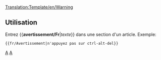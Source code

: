 <noinclude>[[Translation:Template/en/Warning]]</noinclude><noinclude></noinclude>{{fr/Fenêtre de message| type  = contenu
| texte = <strong>Attention</strong><br>{{{1|Celui qui a ajouté ce modèle n'a pas fourni d'avertissement particulier; il doit donc être supprimé ou mis à jour avec l'action correcte.}}}
}}<noinclude>

==Utilisation==
Entrez <nowiki>{{</nowiki>'''avertissement/Fr'''|''texte''<nowiki>}}</nowiki> dans une section d'un article. Exemple:
<pre>{{fr/Avertissement|n'appuyez pas sur ctrl-alt-del}}</pre>

[[Category:fr/Modèles|A]][[Category:fr/Fenêtres de message|A]]</noinclude>